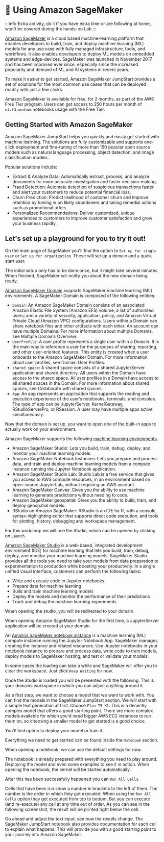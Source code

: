 # 🦸 Using Amazon SageMaker

:::info
Extra activity, do it if you have extra time or are following at home, won't be covered during the hands-on Lab
:::

[Amazon SageMaker](https://aws.amazon.com/pm/sagemaker/) is a cloud based machine-learning platform that enables developers to build, train, and deploy machine learning (ML) models for any use case with fully managed infrastructure, tools, and workflows.
It also enables developers to deploy ML models on embedded systems and edge-devices. SageMaker was launched in November 2017 and has been improved ever since, especially since the increased popularity and demand of ML and AI systems in recent years.

To make it easier to get started, Amazon SageMaker JumpStart provides a set of solutions for the most common use cases that can be deployed readily with just a few clicks.

Amazon SageMaker is available for free, for 2 months, as part of the AWS Free Tier program. Users can get access to 250 hours per month of `ml.t3.medium` notebooks usage with the Free Tier.

<Screenshot src="img/screenshots/7-vector-search/5-aws-sagemaker/0-pricing.png" url="https://aws.amazon.com/pm/sagemaker/" alt="" />

## Getting Started with Amazon SageMaker
Amazon SageMaker JumpStart helps you quickly and easily get started with machine learning. The solutions are fully customizable and supports one-click deployment and fine-tuning of more than 150 popular open source models such as natural language processing, object detection, and image classification models.

Popular solutions include:
- Extract & Analyze Data: Automatically extract, process, and analyze documents for more accurate investigation and faster decision-making.
- Fraud Detection: Automate detection of suspicious transactions faster and alert your customers to reduce potential financial loss.
- Churn Prediction: Predict likelihood of customer churn and improve retention by honing in on likely abandoners and taking remedial actions such as promotional offers.
- Personalized Recommendations: Deliver customized, unique experiences to customers to improve customer satisfaction and grow your business rapidly.

## Let's set up a playground for you to try it out!

On the main page of SageMaker you'll find the option to `Set up for single user` or `Set up for organization`. These will set up a domain and a quick start user.

<Screenshot src="img/screenshots/7-vector-search/5-aws-sagemaker/1-main-page.png" url="https://aws.amazon.com/pm/sagemaker/" alt="" />
<Screenshot src="img/screenshots/7-vector-search/5-aws-sagemaker/2-setup-started.png" url="https://aws.amazon.com/pm/sagemaker/" alt="" />
<Screenshot src="img/screenshots/7-vector-search/5-aws-sagemaker/3-preparing-domain.png" url="https://aws.amazon.com/pm/sagemaker/" alt="" />

The initial setup only has to be done once, but it might take several minutes. When finished, SageMaker will notify you about the new domain being ready.

[Amazon SageMaker Domain](https://docs.aws.amazon.com/sagemaker/latest/dg/sm-domain.html) supports SageMaker machine learning (ML) environments. A SageMaker Domain is composed of the following entities:
- `Domain`: An Amazon SageMaker Domain consists of an associated Amazon Elastic File System (Amazon EFS) volume; a list of authorized users; and a variety of security, application, policy, and Amazon Virtual Private Cloud (Amazon VPC) configurations. Users within a Domain can share notebook files and other artifacts with each other. An account can have multiple Domains. For more information about multiple Domains, see Multiple Domains Overview.
- `UserProfile`: A user profile represents a single user within a Domain. It is the main way to reference a user for the purposes of sharing, reporting, and other user-oriented features. This entity is created when a user onboards to the Amazon SageMaker Domain. For more information about user profiles, see Domain User Profiles.
- `shared space`: A shared space consists of a shared JupyterServer application and shared directory. All users within the Domain have access to the shared space. All user profiles in a Domain have access to all shared spaces in the Domain. For more information about shared spaces, see Collaborate with shared spaces.
- `App`: An app represents an application that supports the reading and execution experience of the user’s notebooks, terminals, and consoles. The type of app can be JupyterServer, KernelGateway, RStudioServerPro, or RSession. A user may have multiple apps active simultaneously.

<Screenshot src="img/screenshots/7-vector-search/5-aws-sagemaker/4-domain-ready.png" url="https://aws.amazon.com/pm/sagemaker/" alt="" />

Now that the domain is set up, you want to open one of the built-in apps to actually work on your environment.

Amazon SageMaker supports the following [machine learning environments](https://docs.aws.amazon.com/sagemaker/latest/dg/machine-learning-environments.html).
- Amazon SageMaker Studio: Lets you build, train, debug, deploy, and monitor your machine learning models.
- Amazon SageMaker Notebook Instances: Lets you prepare and process data, and train and deploy machine learning models from a compute instance running the Jupyter Notebook application.
- Amazon SageMaker Studio Lab: Studio Lab is a free service that gives you access to AWS compute resources, in an environment based on open-source JupyterLab, without requiring an AWS account.
- Amazon SageMaker Canvas: Gives you the ability to use machine learning to generate predictions without needing to code.
- Amazon SageMaker geospatial: Gives you the ability to build, train, and deploy geospatial models.
- RStudio on Amazon SageMaker: RStudio is an IDE for R, with a console, syntax-highlighting editor that supports direct code execution, and tools for plotting, history, debugging and workspace management.

For this workshop we will use the Studio, which can be opened by clicking on `Launch`.

[Amazon SageMaker Studio](https://docs.aws.amazon.com/sagemaker/latest/dg/studio.html) is a web-based, integrated development environment (IDE) for machine learning that lets you build, train, debug, deploy, and monitor your machine learning models. SageMaker Studio provides all the tools you need to take your models from data preparation to experimentation to production while boosting your productivity. In a single unified visual interface, customers can perform the following tasks:
- Write and execute code in Jupyter notebooks
- Prepare data for machine learning
- Build and train machine learning models
- Deploy the models and monitor the performance of their predictions
- Track and debug the machine learning experiments

<Screenshot src="img/screenshots/7-vector-search/5-aws-sagemaker/5-open-studio.png" url="https://aws.amazon.com/pm/sagemaker/" alt="" />

When opening the studio, you will be redirected to your domain.

<Screenshot src="img/screenshots/7-vector-search/5-aws-sagemaker/6-domain-redirect.png" url="https://aws.amazon.com/pm/sagemaker/" alt="" />

When opening Amazon SageMaker Studio for the first time, a JupyterServer application will be created at your domain.

An [Amazon SageMaker notebook instance](https://docs.aws.amazon.com/sagemaker/latest/dg/nbi.html) is a machine learning (ML) compute instance running the Jupyter Notebook App. SageMaker manages creating the instance and related resources. Use Jupyter notebooks in your notebook instance to prepare and process data, write code to train models, deploy models to SageMaker hosting, and test or validate your models.

<Screenshot src="img/screenshots/7-vector-search/5-aws-sagemaker/7-creating-JupyterServer-app.png" url="https://aws.amazon.com/pm/sagemaker/" alt="" />

In some cases the loading can take a while and SageMaker will offer you to clear the workspace. Just click `Keep Waiting` for now.

<Screenshot src="img/screenshots/7-vector-search/5-aws-sagemaker/8-notebook-loading-screen.png" url="https://aws.amazon.com/pm/sagemaker/" alt="" />

Once the Studio is loaded you will be presented with the following. This is your domains workspace in which you can adjust anything around it.

<Screenshot src="img/screenshots/7-vector-search/5-aws-sagemaker/9-studio-homepage.png" url="https://aws.amazon.com/pm/sagemaker/" alt="" />

As a first step, we want to choose a model that we want to work with. You can find the models in the SageMaker JumpStart section. We will start with a simple text generation at first. Choose `Flan-T5 Xl`.
This is a decently complex model that offers a good starting point. There are more complex models available for which you'd need bigger AWS EC2 instances to run them on, so choosing a smaller model to get started is a good choice.

<Screenshot src="img/screenshots/7-vector-search/5-aws-sagemaker/10-sagemaker-jumpstart.png" url="https://aws.amazon.com/pm/sagemaker/" alt="" />

You'll find option to deploy your model or train it.

<Screenshot src="img/screenshots/7-vector-search/5-aws-sagemaker/11-flan-t5-xl-deploy.png" url="https://aws.amazon.com/pm/sagemaker/" alt="" />

Everything we need to get started can be found inside the `Notebook` section.

<Screenshot src="img/screenshots/7-vector-search/5-aws-sagemaker/12-flan-t5-xl-notebook.png" url="https://aws.amazon.com/pm/sagemaker/" alt="" />

When opening a notebook, we can use the default settings for now.

<Screenshot src="img/screenshots/7-vector-search/5-aws-sagemaker/13-notebook-environment.png" url="https://aws.amazon.com/pm/sagemaker/" alt="" />

The notebook is already prepared with everything you need to play around. Deploying the model and even some examples to see it in action. When opening the notebook, the kernel will be started automatically.

<Screenshot src="img/screenshots/7-vector-search/5-aws-sagemaker/14-notebook-starting.png" url="https://aws.amazon.com/pm/sagemaker/" alt="" />

After this has been successfully happened you can `Run All Cells`.

<Screenshot src="img/screenshots/7-vector-search/5-aws-sagemaker/15-notebook-ready.png" url="https://aws.amazon.com/pm/sagemaker/" alt="" />

Cells that have been run show a number in brackets to the left of them. The number is the order in which they got executed. When using the `Run All Cells` option they get executed from top to bottom.
But you can execute (and re-execute) any cell at any time out of order. As you can see in the following screenshot, the result will be printed right below the cell.

<Screenshot src="img/screenshots/7-vector-search/5-aws-sagemaker/16-inference-code-example.png" url="https://aws.amazon.com/pm/sagemaker/" alt="" />

Go ahead and adjust the text input, see how the results change. The SageMaker JumpStart notebook also provides documentation for each cell to explain what happens.
This will provide you with a good starting point to your journey into Amazon SageMaker.
